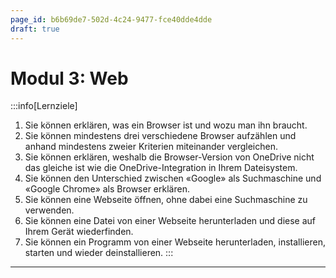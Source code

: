 ```yaml
---
page_id: b6b69de7-502d-4c24-9477-fce40dde4dde
draft: true
---
```



# Modul 3: Web
:::info[Lernziele]
1. Sie können erklären, was ein Browser ist und wozu man ihn braucht.
2. Sie können mindestens drei verschiedene Browser aufzählen und anhand mindestens zweier Kriterien miteinander vergleichen.
3. Sie können erklären, weshalb die Browser-Version von OneDrive nicht das gleiche ist wie die OneDrive-Integration in Ihrem Dateisystem.
4. Sie können den Unterschied zwischen «Google» als Suchmaschine und «Google Chrome» als Browser erklären.
5. Sie können eine Webseite öffnen, ohne dabei eine Suchmaschine zu verwenden.
6. Sie können eine Datei von einer Webseite herunterladen und diese auf Ihrem Gerät wiederfinden.
7. Sie können ein Programm von einer Webseite herunterladen, installieren, starten und wieder deinstallieren.
:::

---